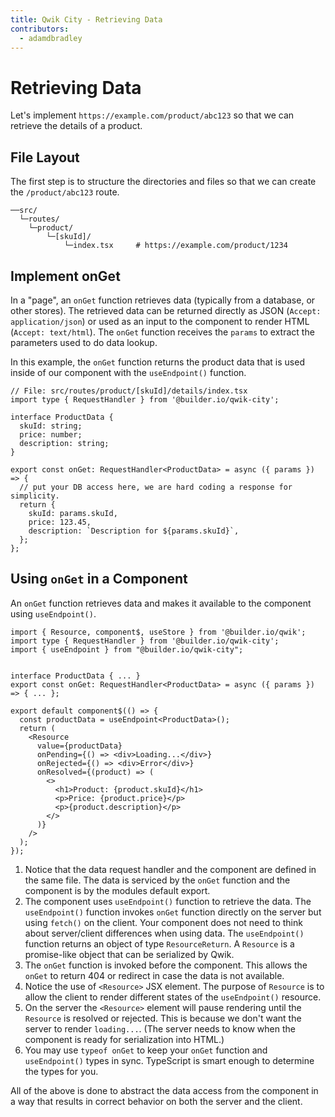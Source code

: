 ```yaml
---
title: Qwik City - Retrieving Data
contributors:
  - adamdbradley
---
```


# Retrieving Data

Let's implement `https://example.com/product/abc123` so that we can retrieve the details of a product.

## File Layout

The first step is to structure the directories and files so that we can create the `/product/abc123` route.

```
──src/
  └─routes/
    └─product/
        └─[skuId]/
            └─index.tsx     # https://example.com/product/1234
```

## Implement onGet

In a "page", an `onGet` function retrieves data (typically from a database, or other stores). The retrieved data can be returned directly as JSON (`Accept: application/json`) or used as an input to the component to render HTML (`Accept: text/html`). The `onGet` function receives the `params` to extract the parameters used to do data lookup.

In this example, the `onGet` function returns the product data that is used inside of our component with the `useEndpoint()` function.

```tsx
// File: src/routes/product/[skuId]/details/index.tsx
import type { RequestHandler } from '@builder.io/qwik-city';

interface ProductData {
  skuId: string;
  price: number;
  description: string;
}

export const onGet: RequestHandler<ProductData> = async ({ params }) => {
  // put your DB access here, we are hard coding a response for simplicity.
  return {
    skuId: params.skuId,
    price: 123.45,
    description: `Description for ${params.skuId}`,
  };
};
```

## Using `onGet` in a Component

An `onGet` function retrieves data and makes it available to the component using `useEndpoint()`.

```tsx
import { Resource, component$, useStore } from '@builder.io/qwik';
import type { RequestHandler } from '@builder.io/qwik-city';
import { useEndpoint } from "@builder.io/qwik-city";


interface ProductData { ... }
export const onGet: RequestHandler<ProductData> = async ({ params }) => { ... };

export default component$(() => {
  const productData = useEndpoint<ProductData>();
  return (
    <Resource
      value={productData}
      onPending={() => <div>Loading...</div>}
      onRejected={() => <div>Error</div>}
      onResolved={(product) => (
        <>
          <h1>Product: {product.skuId}</h1>
          <p>Price: {product.price}</p>
          <p>{product.description}</p>
        </>
      )}
    />
  );
});
```

1. Notice that the data request handler and the component are defined in the same file. The data is serviced by the `onGet` function and the component is by the modules default export.
2. The component uses `useEndpoint()` function to retrieve the data. The `useEndpoint()` function invokes `onGet` function directly on the server but using `fetch()` on the client. Your component does not need to think about server/client differences when using data. The `useEndpoint()` function returns an object of type `ResourceReturn`. A `Resource` is a promise-like object that can be serialized by Qwik.
3. The `onGet` function is invoked before the component. This allows the `onGet` to return 404 or redirect in case the data is not available.
4. Notice the use of `<Resource>` JSX element. The purpose of `Resource` is to allow the client to render different states of the `useEndpoint()` resource.
5. On the server the `<Resource>` element will pause rendering until the `Resource` is resolved or rejected. This is because we don't want the server to render `loading...`. (The server needs to know when the component is ready for serialization into HTML.)
6. You may use `typeof onGet` to keep your `onGet` function and `useEndpoint()` types in sync. TypeScript is smart enough to determine the types for you.

All of the above is done to abstract the data access from the component in a way that results in correct behavior on both the server and the client.
